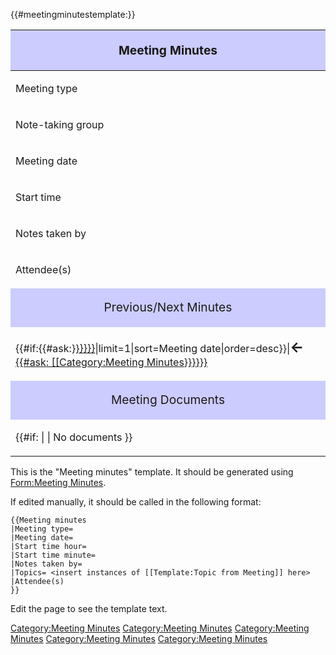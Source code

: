 <includeonly><!--
#
# Template:Meeting minutes
#   (1) Setup JS/CSS and category
#   (2) Add category
#   (3) Create wrapper div around infobox and table of contents
#   (4) Create infobox
#   (5) Specify Table of Contents
#   (6) Close out wrapper div
#   (7) Insert topics (using Template:Topic from Meeting)
#   (8) Template documentation (noinclude)



#
# (1) Call the #meetingminutestemplate parser function in order to add
#     the required javascript and CSS to the meeting minutes template.
#
-->{{#meetingminutestemplate:}}<!--


#
# (2) Add Category:Meeting Minutes.
#
-->[[Category:Meeting Minutes]]<!--



#
# (3) Add wrapper <div> which will go around infobox and table of contents.
#     This allows the infobox and TOC to both be positioned on the left and
#     be approximately the same size. FIXME: make them exactly the same size
#
--><div id="ext-meeting-minutes-toc-wrapper"><!--


#
# (4) Create the infobox
#
-->
{| class="meeting-minutes-infobox"
! style="text-align: center; background-color:#ccccff;" colspan="2" |<big>Meeting Minutes</big>
|-
! Meeting type
| [[Meeting type::{{{Meeting type|}}}]]
|-
! Note-taking group
| {{#arraymap:{{{Meeting group|}}}|,|VAR|[[Meeting group::VAR]]|, }}
|-
! Meeting date
| [[Meeting date::{{{Meeting date|}}}]] {{#vardefine:meetingDate|{{{Meeting date|}}} }}
|-
! Start time
| [[Start time::{{{Start time hour|}}}:{{{Start time minute|}}}]]
|-
! Notes taken by
| {{#arraymap:{{{Notes taken by|}}}|,|x|[[Notes taken by::x]]}}
|-
! style="vertical-align: top;" | Attendee(s)
| {{#arraymap:{{{Notable attendee(s)|}}}|,|x|[[Notable attendee::x]]|<br/>}}
|-
! style="text-align: center; background-color:#ccccff;" colspan="2" |<big>Previous/Next Minutes</big>
|-
|{{#if:{{#ask:[[Category:Meeting Minutes]][[Meeting type::{{{Meeting type|}}}]][[Meeting date::<<{{{Meeting date|}}}]]|limit=1|sort=Meeting date|order=desc}}|<big><big>'''←'''</big></big> [[{{#ask: [[Category:Meeting Minutes]][[Meeting type::{{{Meeting type|}}}]][[Meeting date::<<{{{Meeting date|}}}]]
| limit =1
| sort = Meeting date
| order = desc
| searchlabel=
| link=none
}}|{{#ask: [[Category:Meeting Minutes]][[Meeting type::{{{Meeting type|}}}]][[Meeting date::<<{{{Meeting date|}}}]]
|?Meeting date=
|mainlabel=-
| limit =1
| sort = Meeting date
| order = desc
| searchlabel=
| link=none
}}]]|}}
|style="text-align: right;"| {{#if:{{#ask: [[Category:Meeting Minutes]][[Meeting type::{{{Meeting type|}}}]][[Meeting date::>>{{{Meeting date|}}}]]}}|[[{{#ask: [[Category:Meeting Minutes]][[Meeting type::{{{Meeting type|}}}]][[Meeting date::>>{{{Meeting date|}}}]]
| limit =1
| sort = Meeting date
| order = asc
| searchlabel=
|link=none
}}|{{#ask: [[Category:Meeting Minutes]][[Meeting type::{{{Meeting type|}}}]][[Meeting date::>>{{{Meeting date|}}}]]
|?Meeting date=
|mainlabel=-
| limit =1
| sort = Meeting date
| order = asc
| searchlabel=
|link=none
}}]]| {{#formlink:form=Meeting Minutes|link text=Create Next Meeting|query string=Meeting minutes[Meeting type]={{#show:{{PAGENAME}}|?Meeting type|link=none}}}} }} <big><big>'''→'''</big></big>
|-
! style="text-align: center; background-color:#ccccff;" colspan="2" |<big>Meeting Documents</big>
|-
| colspan="2" | {{#if: {{{Meeting files|}}} | {{{Meeting files|}}} | No documents }}
|}
<!--



#
# (5) Specify the location of the Table of Contents
#
-->{{TOC | align=right | width=350px }}

<!-- leave some blank lines above



#
# (6) Close out <div> wrapper around infobox and TOC
#
--></div><!--


#
# (7) Insert all of the meeting topics. Note: these topics are handled by
#     Template:Topic from Meeting
#
-->{{{Topics|}}}<!--


#
# (8) Template definition complete. Template documentation below (within noinclude).
#
--></includeonly><noinclude>
This is the "Meeting minutes" template. It should be generated using [[Form:Meeting Minutes]].

If edited manually, it should be called in the following format:
<pre>
{{Meeting minutes
|Meeting type=
|Meeting date=
|Start time hour=
|Start time minute=
|Notes taken by=
|Topics= <insert instances of [[Template:Topic from Meeting]] here>
|Attendee(s)
}}
</pre>

Edit the page to see the template text.
</noinclude>
